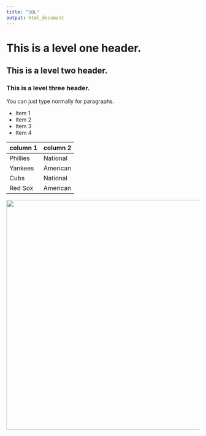 ```yaml
---
title: "SQL"
output: html_document
---
```


# This is a level one header.
## This is a level two header.
### This is a level three header.

You can just type normally for paragraphs.

* Item 1
* Item 2
* Item 3
* Item 4

column 1 | column 2
--- | ---
Phillies | National 
Yankees | American
Cubs | National
Red Sox | American


<img src="meritpage_header.jpg" width="600" />
